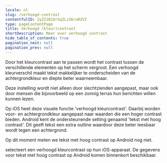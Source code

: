 ```yaml
---
locale: nl
slug: /verhoogd-contrast
contentfulID: 2yZ21N18rSqZLiS6ruRZVZ
type: pageContentPage
title: Verhoogd (kleur)contrast
shortDescription: Meer over verhoogd contrast
hide_table_of_contents: true
pagination_next: null
pagination_prev: null
---
```


Door het kleurcontrast aan te passen wordt het contrast tussen de verschillende elementen op het scherm vergroot. Een verhoogd kleurverschil maakt tekst makkelijker te onderscheiden van de achtergrondkleur en diepte beter waarneembaar.

Deze instelling wordt niet alleen door slechtzienden aangepast, maar ook door mensen die bijvoorbeeld op een zonnig terras hun berichten willen kunnen lezen.

Op iOS heet deze visuele functie 'verhoogd kleurcontrast'. Daarbij worden voor- en achtergrondkleur aangepast naar waarden die een hoger contrast bieden. Android kent de ondersteunende setting genaamd 'tekst met hoog contrast'. Dit geeft tekst een extra outline waardoor deze beter leesbaar wordt tegen een achtergrond. 

Op dit moment meten we tekst met hoog contrast op Android nog niet. 

<TwoColumnBlock>
  <LeftColumn>
    <ColumnRow>
      <PercentageBlock
        metrics={[
          { title: 'Colour contrast', key: 'ios-accessibility_is_darker_system_colors_enabled-true', isPercentage: true }
        ]}
        linkLabel="Meer over kleurcontrast"
        linkUrl="/nl/stats/verhoogd-contrast">
        selecteert een verhoogd kleurcontrast op hun iOS-apparaat.
      </PercentageBlock>
    </ColumnRow>
  </LeftColumn>
  <RightColumn>
    <ColumnRow>
      <TextBlock
        showBackgroundColor={true}>
        De gegevens voor tekst met hoog contrast op Android komen binnenkort beschikbaar. 
        <CustomLink url="/nl/stats/verhoogd-contrast" label="Meer over kleurcontrast" external={false}/>
      </TextBlock>
    </ColumnRow>
  </RightColumn>
</TwoColumnBlock>

<Quote
  quote="Toegankelijkheid mag wat mij betreft ook mooi zijn."
  name="Onno"
  imageSrc="/img/light/Interview met slechtziende gebruiker over mobiele applicaties op telefoons.jpg"
  alt="Foto Onno"
  linkLabel="Lees het interview met Onno"
  url="/nl/articles/onno"
/>